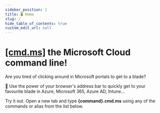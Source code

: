 ```yaml
---
sidebar_position: 1
title: 🖥 Home
slug: /
hide_table_of_contents: true
custom_edit_url: null
---
```



# [[cmd.ms]](/) the Microsoft Cloud command line!

Are you tired of clicking around in Microsoft portals to get to a blade?

🚀 Use the power of your browser's address bar to quickly get to your favourite blade in Azure, Microsoft 365, Azure AD, Intune...

Try it out. Open a new tab and type **{command}.cmd.ms** using any of the commands or alias from the list below.

<CommandsTable
  columns={columns}
  data={commands}
/>
